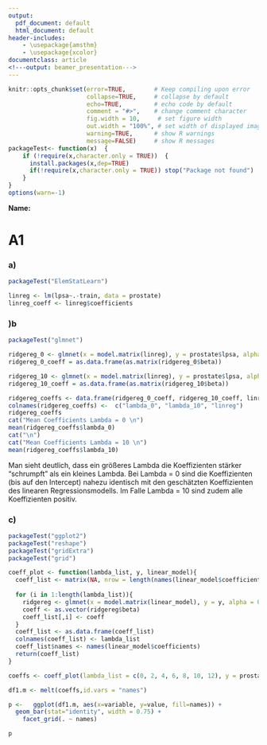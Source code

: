 ---
output:
  pdf_document: default
  html_document: default
header-includes: 
    - \usepackage{amsthm}
    - \usepackage{xcolor}
documentclass: article
<!---output: beamer_presentation--->
---

```{r global_options, include=FALSE}
knitr::opts_chunk$set(error=TRUE,        # Keep compiling upon error
                      collapse=TRUE,     # collapse by default
                      echo=TRUE,         # echo code by default
                      comment = "#>",    # change comment character
                      fig.width = 10,     # set figure width
                      out.width = "100%", # set width of displayed images
                      warning=TRUE,      # show R warnings
                      message=FALSE)     # show R messages
packageTest<- function(x)  {
    if (!require(x,character.only = TRUE))  {
      install.packages(x,dep=TRUE)
      if(!require(x,character.only = TRUE)) stop("Package not found")
    }
}
options(warn=-1)
```


<!--- Solution Region --->
<style>
#solution {
  background-color: #8FBC8F;
  border-style: solid;
  border-color: blue;
  margin-left: 20px;
  margin-bottom: 15px;
  padding: 5px;
}
</style>



<!---**Sommersemester 2019 |Studiengang Data Science | Hochschule Darmstadt **--->




\theoremstyle{break}
\newtheorem{auf}{Aufgabe}

\newcommand{\R}{{\sffamily R} }

\begin{centering}
%\vspace{-2 cm}
\Huge
{\bf Uebung 4: Shrinkage}\\
\Large
Computational Statistics\\
\normalsize
Sommersemester 2019\\
April 15, 2019\\
J. Groos (FBMN, h\_da)\\
\end{centering}


\hrulefill

**Name:**

\hrulefill

# A1
### a)

```{r}
packageTest("ElemStatLearn")

linreg <- lm(lpsa~.-train, data = prostate)
linreg_coeff <- linreg$coefficients
```
### )b
```{r}
packageTest("glmnet")

ridgereg_0 <- glmnet(x = model.matrix(linreg), y = prostate$lpsa, alpha = 0, lambda = 0) 
ridgereg_0_coeff = as.data.frame(as.matrix(ridgereg_0$beta))

ridgereg_10 <- glmnet(x = model.matrix(linreg), y = prostate$lpsa, alpha = 0, lambda = 10) 
ridgereg_10_coeff = as.data.frame(as.matrix(ridgereg_10$beta))

ridgereg_coeffs <- data.frame(ridgereg_0_coeff, ridgereg_10_coeff, linreg_coeff)
colnames(ridgereg_coeffs) <-  c("lambda_0", "lambda_10", "linreg")
ridgereg_coeffs
cat("Mean Coefficients Lambda = 0 \n")
mean(ridgereg_coeffs$lambda_0)
cat("\n")
cat("Mean Coefficients Lambda = 10 \n")
mean(ridgereg_coeffs$lambda_10)
```

Man sieht deutlich, dass ein größeres Lambda die Koeffizienten stärker "schrumpft" als ein kleines Lambda. Bei Lambda = 0 sind die Koeffizienten (bis auf den Intercept) nahezu identisch mit den geschätzten Koeffizienten des linearen Regressionsmodells. Im Falle Lambda = 10 sind zudem alle Koeffizienten positiv.


### c)
```{r}
packageTest("ggplot2")
packageTest("reshape")
packageTest("gridExtra")
packageTest("grid")

coeff_plot <- function(lambda_list, y, linear_model){
  coeff_list <- matrix(NA, nrow = length(names(linear_model$coefficients)), ncol = length(lambda_list))
  
  for (i in 1:length(lambda_list)){
    ridgereg <- glmnet(x = model.matrix(linear_model), y = y, alpha = 0, lambda = lambda_list[i])
    coeff <- as.vector(ridgereg$beta)
    coeff_list[,i] <- coeff
  }
  coeff_list <- as.data.frame(coeff_list)
  colnames(coeff_list) <- lambda_list
  coeff_list$names <- names(linear_model$coefficients)
  return(coeff_list)
}

coeffs <- coeff_plot(lambda_list = c(0, 2, 4, 6, 8, 10, 12), y = prostate$lpsa, linear_model = linreg) 

df1.m <- melt(coeffs,id.vars = "names")

p <-   ggplot(df1.m, aes(x=variable, y=value, fill=names)) + 
  geom_bar(stat="identity", width = 0.75) +
    facet_grid(. ~ names)

p
```